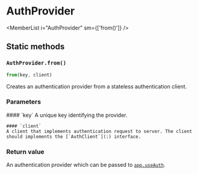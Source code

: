 <Module name="@misonou/brew-extension-auth/provider" />

# AuthProvider

<ImportHint
    name="AuthProvider"
    module="@misonou/brew-extension-auth/provider"
    import="default"
    require="default.Auth.AuthProvider"
    global="brew.Auth.AuthProvider"
    expanded
/>

<MemberList
    i="AuthProvider"
    sm={['from()']}
/>

## Static methods

### `AuthProvider.from()`

```javascript
from(key, client)
```

Creates an authentication provider from a stateless authentication client.

### Parameters

<dl>
    #### `key`
    A unique key identifying the provider.

    #### `client`
    A client that implements authentication request to server. The client should implements the [`AuthClient`](:) interface.

</dl>

### Return value

An authentication provider which can be passed to [`app.useAuth`](:).

